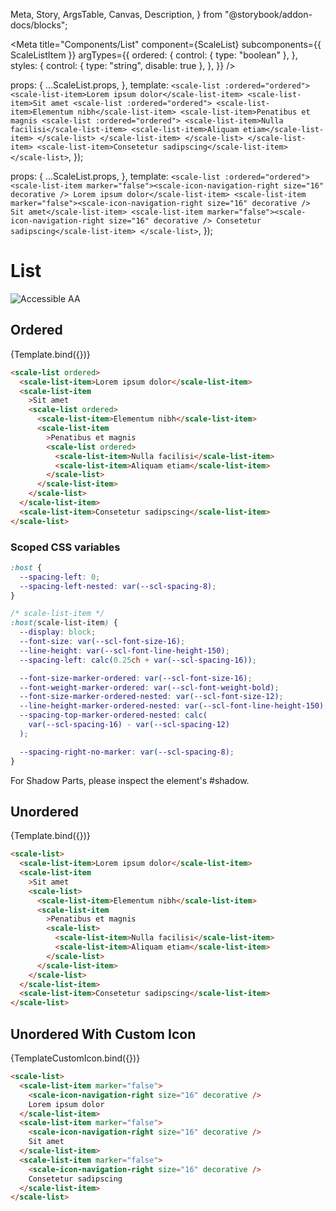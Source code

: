  Meta,
  Story,
  ArgsTable,
  Canvas,
  Description,
} from "@storybook/addon-docs/blocks";

<Meta
  title="Components/List"
  component={ScaleList}
  subcomponents={{ ScaleListItem }}
  argTypes={{
    ordered: {
      control: { type: "boolean" },
    },
    styles: {
      control: { type: "string", disable: true },
    },
  }}
/>

  props: {
    ...ScaleList.props,
  },
  template: `
    <scale-list :ordered="ordered">
      <scale-list-item>Lorem ipsum dolor</scale-list-item>
      <scale-list-item>Sit amet
        <scale-list :ordered="ordered">
          <scale-list-item>Elementum nibh</scale-list-item>
          <scale-list-item>Penatibus et magnis
            <scale-list :ordered="ordered">
              <scale-list-item>Nulla facilisi</scale-list-item>
              <scale-list-item>Aliquam etiam</scale-list-item>
            </scale-list>
          </scale-list-item>
        </scale-list>
      </scale-list-item>
      <scale-list-item>Consetetur sadipscing</scale-list-item>
    </scale-list>
  `,
});

  props: {
    ...ScaleList.props,
  },
  template: `
    <scale-list :ordered="ordered">
      <scale-list-item marker="false"><scale-icon-navigation-right size="16" decorative /> Lorem ipsum dolor</scale-list-item>
      <scale-list-item marker="false"><scale-icon-navigation-right size="16" decorative /> Sit amet</scale-list-item>
      <scale-list-item marker="false"><scale-icon-navigation-right size="16" decorative /> Consetetur sadipscing</scale-list-item>
    </scale-list>
  `,
});

<div style={{display: 'inline-flex', alignItems: 'center', justifyContent: 'space-between', width: '100%'}}>
    <h1>List</h1>
    <img src="assets/aa.png" alt="Accessible AA" />
</div>

## Ordered

<Canvas withSource="none">
  <Story name="Ordered" args={{ ordered: true }}>
    {Template.bind({})}
  </Story>
</Canvas>

<ArgsTable story="Ordered" />

```html
<scale-list ordered>
  <scale-list-item>Lorem ipsum dolor</scale-list-item>
  <scale-list-item
    >Sit amet
    <scale-list ordered>
      <scale-list-item>Elementum nibh</scale-list-item>
      <scale-list-item
        >Penatibus et magnis
        <scale-list ordered>
          <scale-list-item>Nulla facilisi</scale-list-item>
          <scale-list-item>Aliquam etiam</scale-list-item>
        </scale-list>
      </scale-list-item>
    </scale-list>
  </scale-list-item>
  <scale-list-item>Consetetur sadipscing</scale-list-item>
</scale-list>
```

### Scoped CSS variables

```css
:host {
  --spacing-left: 0;
  --spacing-left-nested: var(--scl-spacing-8);
}

/* scale-list-item */
:host(scale-list-item) {
  --display: block;
  --font-size: var(--scl-font-size-16);
  --line-height: var(--scl-font-line-height-150);
  --spacing-left: calc(0.25ch + var(--scl-spacing-16));

  --font-size-marker-ordered: var(--scl-font-size-16);
  --font-weight-marker-ordered: var(--scl-font-weight-bold);
  --font-size-marker-ordered-nested: var(--scl-font-size-12);
  --line-height-marker-ordered-nested: var(--scl-font-line-height-150);
  --spacing-top-marker-ordered-nested: calc(
    var(--scl-spacing-16) - var(--scl-spacing-12)
  );

  --spacing-right-no-marker: var(--scl-spacing-8);
}
```

For Shadow Parts, please inspect the element's #shadow.

## Unordered

<Canvas withSource="none">
  <Story name="Unordered" args={{ ordered: false }}>
    {Template.bind({})}
  </Story>
</Canvas>

```html
<scale-list>
  <scale-list-item>Lorem ipsum dolor</scale-list-item>
  <scale-list-item
    >Sit amet
    <scale-list>
      <scale-list-item>Elementum nibh</scale-list-item>
      <scale-list-item
        >Penatibus et magnis
        <scale-list>
          <scale-list-item>Nulla facilisi</scale-list-item>
          <scale-list-item>Aliquam etiam</scale-list-item>
        </scale-list>
      </scale-list-item>
    </scale-list>
  </scale-list-item>
  <scale-list-item>Consetetur sadipscing</scale-list-item>
</scale-list>
```

## Unordered With Custom Icon

<Canvas withSource="none">
  <Story name="Unordered With Custom Icon" args={{ ordered: false }}>
    {TemplateCustomIcon.bind({})}
  </Story>
</Canvas>

```html
<scale-list>
  <scale-list-item marker="false">
    <scale-icon-navigation-right size="16" decorative />
    Lorem ipsum dolor
  </scale-list-item>
  <scale-list-item marker="false">
    <scale-icon-navigation-right size="16" decorative />
    Sit amet
  </scale-list-item>
  <scale-list-item marker="false">
    <scale-icon-navigation-right size="16" decorative />
    Consetetur sadipscing
  </scale-list-item>
</scale-list>
```
